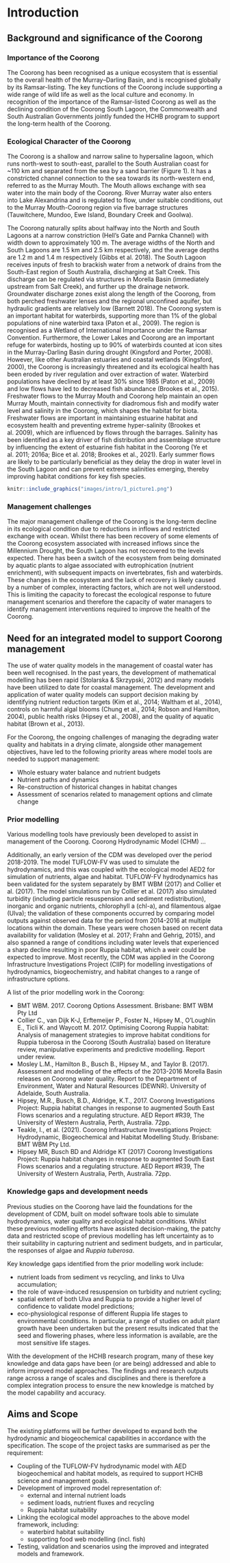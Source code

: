 # Introduction

## Background and significance of the Coorong

### Importance of the Coorong

The Coorong has been recognised as a unique ecosystem that is essential to the overall health of the Murray–Darling Basin, and is recognised globally by its Ramsar-listing. The key functions of the Coorong include supporting a wide range of wild life as well as the local culture and economy. In recognition of the importance of the Ramsar-listed Coorong as well as the declining condition of the Coorong South Lagoon, the Commonwealth and South Australian Governments jointly funded the HCHB program to support the long-term health of the Coorong.

### Ecological Character of the Coorong

The Coorong is a shallow and narrow saline to hypersaline lagoon, which runs north-west to south-east, parallel to the South Australian coast for ~110 km and separated from the sea by a sand barrier (Figure 1). It has a constricted channel connection to the sea towards its north-western end, referred to as the Murray Mouth. The Mouth allows exchange with sea water into the main body of the Coorong. River Murray water also enters into Lake Alexandrina and is regulated to flow, under suitable conditions, out to the Murray Mouth-Coorong region via five barrage structures (Tauwitchere, Mundoo, Ewe Island, Boundary Creek and Goolwa).

The Coorong naturally splits about halfway into the North and South Lagoons at a narrow constriction (Hell's Gate and Parnka Channel) with width down to approximately 100 m. The average widths of the North and South Lagoons are 1.5 km and 2.5 km respectively, and the average depths are 1.2 m and 1.4 m respectively (Gibbs et al. 2018). The South Lagoon receives inputs of fresh to brackish water from a network of drains from the South-East region of South Australia, discharging at Salt Creek. This discharge can be regulated via structures in Morella Basin (immediately upstream from Salt Creek), and further up the drainage network. Groundwater discharge zones exist along the length of the Coorong, from both perched freshwater lenses and the regional unconfined aquifer, but hydraulic gradients are relatively low (Barnett 2018).
The Coorong system is an important habitat for waterbirds, supporting more than 1% of the global populations of nine waterbird taxa (Paton et al., 2009). The region is recognised as a Wetland of International Importance under the Ramsar Convention. Furthermore, the Lower Lakes and Coorong are an important refuge for waterbirds, hosting up to 90% of waterbirds counted at icon sites in the Murray-Darling Basin during drought (Kingsford and Porter, 2008). However, like other Australian estuaries and coastal wetlands (Kingsford, 2000), the Coorong is increasingly threatened and its ecological health has been eroded by river regulation and over extraction of water. Waterbird populations have declined by at least 30% since 1985 (Paton et al., 2009) and low flows have led to decreased fish abundance (Brookes et al., 2015). Freshwater flows to the Murray Mouth and Coorong help maintain an open Murray Mouth, maintain connectivity for diadromous fish and modify water level and salinity in the Coorong, which shapes the habitat for biota. Freshwater flows are important in maintaining estuarine habitat and ecosystem health and preventing extreme hyper-salinity (Brookes et al. 2009), which are influenced by flows through the barrages. Salinity has been identified as a key driver of fish distribution and assemblage structure by influencing the extent of estuarine fish habitat in the Coorong (Ye et al. 2011; 2016a; Bice et al. 2018; Brookes et al., 2021). Early summer flows are likely to be particularly beneficial as they delay the drop in water level in the South Lagoon and can prevent extreme salinities emerging, thereby improving habitat conditions for key fish species.

```{r intro-pic1, echo = FALSE, out.width='80%', class = "text-image",fig.align='center', fig.cap = "The Lower Lakes and Coorong. The freshwater in the lakes is isolated from the marine water by five barrages. Exchange with the ocean occurs through the Murray Mouth, which is located near Goolwa. The Coorong is comprised of the North and South lagoons. Source: ..."}

knitr::include_graphics("images/intro/1_picture1.png")

```

### Management challenges

The major management challenge of the Coorong is the long-term decline in its ecological condition due to reductions in inflows and restricted exchange with ocean. Whilst there has been recovery of some elements of the Coorong ecosystem associated with increased inflows since the Millennium Drought, the South Lagoon has not recovered to the levels expected. There has been a switch of the ecosystem from being dominated by aquatic plants to algae associated with eutrophication (nutrient enrichment), with subsequent impacts on invertebrates, fish and waterbirds. These changes in the ecosystem and the lack of recovery is likely caused by a number of complex, interacting factors, which are not well understood. This is limiting the capacity to forecast the ecological response to future management scenarios and therefore the capacity of water managers to identify management interventions required to improve the health of the Coorong.

## Need for an integrated model to support Coorong management

The use of water quality models in the management of coastal water has been well recognised. In the past years, the development of mathematical modelling has been rapid (Stolarska & Skrzypski, 2012) and many models have been utilized to date for coastal management. The development and application of water quality models can support decision making by identifying nutrient reduction targets (Kim et al., 2014; Waltham et al., 2014), controls on harmful algal blooms (Chung et al., 2014; Robson and Hamilton, 2004), public health risks (Hipsey et al., 2008), and the quality of aquatic habitat (Brown et al., 2013).

For the Coorong, the ongoing challenges of managing the degrading water quality and habitats in a drying climate, alongside other management objectives, have led to the following priority areas where model tools are needed to support management:

-	Whole estuary water balance and nutrient budgets
-	Nutrient paths and dynamics
-	Re-construction of historical changes in habitat changes
-	Assessment of scenarios related to management options and climate change

### Prior modelling

Various modelling tools have previously been developed to assist in management of the Coorong.  Coorong Hydrodynamic Model (CHM) ...

Additionally, an early version of the CDM was developed over the period 2018-2019. The model TUFLOW-FV was used to simulate the hydrodynamics, and this was coupled with the ecological model AED2 for simulation of nutrients, algae and habitat. TUFLOW-FV hydrodynamics has been validated for the system separately by BMT WBM (2017) and Collier et al. (2017). The model simulations run by Collier et al. (2017) also simulated turbidity (including particle resuspension and sediment redistribution), inorganic and organic nutrients, chlorophyll a (chl-a), and filamentous algae (Ulva); the validation of these components occurred by comparing model outputs against observed data for the period from 2014-2016 at multiple locations within the domain. These years were chosen based on recent data availability for validation (Mosley et al. 2017; Frahn and Gehrig, 2015), and also spanned a range of conditions including water levels that experienced a sharp decline resulting in poor Ruppia habitat, which a weir could be expected to improve. Most recently, the CDM was applied in the Coorong Infrastructure Investigations Project (CIIP) for modelling investigations of hydrodynamics, biogeochemistry, and habitat changes to a range of infrastructure options.

A list of the prior modelling work in the Coorong:

-	BMT WBM. 2017. Coorong Options Assessment. Brisbane: BMT WBM Pty Ltd
-	Collier C., van Dijk K-J, Erftemeijer P., Foster N., Hipsey M., O’Loughlin E., Ticli K. and Waycott M. 2017. Optimising Coorong Ruppia habitat: Analysis of management strategies to improve habitat conditions for Ruppia tuberosa in the Coorong (South Australia) based on literature review, manipulative experiments and predictive modelling. Report under review.
-	Mosley L.M., Hamilton B., Busch B., Hipsey M., and Taylor B. (2017). Assessment and modelling of the effects of the 2013-2016 Morella Basin releases on Coorong water quality. Report to the Department of Environment, Water and Natural Resources (DEWNR). University of Adelaide, South Australia.
-	Hipsey, M.R., Busch, B.D., Aldridge, K.T., 2017. Coorong Investigations Project: Ruppia habitat changes in response to augmented South East Flows scenarios and a regulating structure. AED Report #R39, The University of Western Australia, Perth, Australia. 72pp.
-	Teakle, I., et al. (2021). Coorong Infrastructure Investigations Project: Hydrodynamic, Biogeochemical and Habitat Modelling Study. Brisbane: BMT WBM Pty Ltd.
-	Hipsey MR, Busch BD and Aldridge KT (2017) Coorong Investigations Project: Ruppia habitat changes in response to augmented South East Flows scenarios and a regulating structure. AED Report #R39, The University of Western Australia, Perth, Australia. 72pp.


### Knowledge gaps and development needs

Previous studies on the Coorong have laid the foundations for the development of CDM, built on model software tools able to simulate hydrodynamics, water quality and ecological habitat conditions. Whilst these previous modelling efforts have assisted decision-making, the patchy data and restricted scope of previous modelling has left uncertainty as to their suitability in capturing nutrient and sediment budgets, and in particular, the responses of algae and *Ruppia tuberosa*.

Key knowledge gaps identified from the prior modelling work include:

-	nutrient loads from sediment vs recycling, and links to Ulva accumulation;
-	the role of wave-induced resuspension on turbidity and nutrient cycling;
-	spatial extent of both Ulva and Ruppia to provide a higher level of confidence to validate model predictions;
-	eco-physiological response of different Ruppia life stages to environmental conditions. In particular, a range of studies on adult plant growth have been undertaken but the present results indicated that the seed and flowering phases, where less information is available, are the most sensitive life stages.

With the development of the HCHB research program, many of these key knowledge and data gaps have been (or are being) addressed and able to inform improved model approaches. The findings and research outputs range across a range of scales and disciplines and there is therefore a complex integration process to ensure the new knowledge is matched by the model capability and accuracy.


## Aims and Scope

The existing platforms will be further developed to expand both the hydrodynamic and biogeochemical capabilities in accordance with the specification. The scope of the project tasks are summarised as per the requirement:

-	Coupling of the TUFLOW-FV hydrodynamic model with AED biogeochemical and habitat models, as required to support HCHB science and management goals.
-	Development of improved model representation of:
    -	external and internal nutrient loads
    - sediment loads, nutrient fluxes and recycling
    -	Ruppia habitat suitability
-	Linking the ecological model approaches to the above model framework, including:
    -	waterbird habitat suitability
    -	supporting food web modelling (incl. fish)
-	Testing, validation and scenarios using the improved and integrated models and framework.
